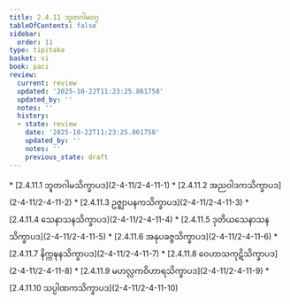 ```yaml
---
title: 2.4.11 ဘူတဂါမဝဂ္ဂ
tableOfContents: false
sidebar:
  order: 11
type: tipitaka
basket: vi
book: paci
review:
  current: review
  updated: '2025-10-22T11:23:25.861758'
  updated_by: ''
  notes: ''
  history:
  - state: review
    date: '2025-10-22T11:23:25.861758'
    updated_by: ''
    notes: ''
    previous_state: draft
---
```



<ReviewStatus review={frontmatter.review} showDetails={true} />

<HypothesisAnnotation frontmatter={frontmatter} />

<DynamicBreadcrumb />



<TableOfContents book="paci" section="2.4.11">
* [2.4.11.1 ဘူတဂါမသိက္ခာပဒ](2-4-11/2-4-11-1)
* [2.4.11.2 အညဝါဒကသိက္ခာပဒ](2-4-11/2-4-11-2)
* [2.4.11.3 ဥဇ္ဈာပနကသိက္ခာပဒ](2-4-11/2-4-11-3)
* [2.4.11.4 သေနာသနသိက္ခာပဒ](2-4-11/2-4-11-4)
* [2.4.11.5 ဒုတိယသေနာသနသိက္ခာပဒ](2-4-11/2-4-11-5)
* [2.4.11.6 အနုပခဇ္ဇသိက္ခာပဒ](2-4-11/2-4-11-6)
* [2.4.11.7 နိက္ကဍ္ဎနသိက္ခာပဒ](2-4-11/2-4-11-7)
* [2.4.11.8 ဝေဟာသကုဋိသိက္ခာပဒ](2-4-11/2-4-11-8)
* [2.4.11.9 မဟလ္လကဝိဟာရသိက္ခာပဒ](2-4-11/2-4-11-9)
* [2.4.11.10 သပ္ပါဏကသိက္ခာပဒ](2-4-11/2-4-11-10)
</TableOfContents>